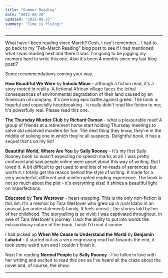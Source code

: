 ```yaml
---
title: "Summer Reading"
date: "2022-08-20"
updated: "2022-08-21"
summary: "Time is flying!"
---
```


---

What have I been reading since March? Gosh, I can't remember... I had to go back to my "Feb-March Reading" blog post
to see if I had mentioned what I was reading next and there it was. I'm going to be jogging my memory hard to write this one.
Also it's been 4 months since my last blog post!?

Some recommendations coming your way.

**How Beautiful We Were** by **Imbolo Mbue** - although a fiction read, it's a story rooted in reality.
A fictional African village faces the lethal consequences of environmental degradation of their land caused by an
American oil company. It's one long epic battle against greed. The book is hopeful and especially heartbreaking -
it really didn't read like fiction to me; it's powerfully real.
Please read this one.

**The Thursday Murder Club** by **Richard Osman** - what a pleasurable read! A group of friends at a retirement
home start holding Thursday meetings to solve old unsolved murders for fun. The next thing they know, they're in the middle
of solving one in which they're all suspects. Delightful book. It has a sequel that's on my list!

**Beautiful World, Where Are You** by **Sally Rooney** - It's my first Sally Rooney
book so wasn't expecting no speech marks at all. I was pretty confused and saw people online were upset about
this way of writing. But I loved it. A bit difficult to get used to and lots of re-reads of sentences but worth it. I totally get
the reason behind the style of writing. It made for a very wonderful, different and uninterrupted reading experience.
The book is not so much about the plot - it's everything else! It shines a beautiful light on imperfections.

**Educated** by **Tara Westover** - heart-stopping. This is the only non-fiction is this list. It's a memoir by Tara Westover
who grew up in rural Idaho in an unusual (an understatement) family. It feels unreal - the stories told by her of her childhood. The storytelling
is so vivid; I was captivated throughout. In awe of Tara Westover's journey. I lack the ability to put into words the extraordinary nature of the book.
I wish I'd read it sooner.

I had picked up **When We Cease to Understand the World** by **Benjamín Labatut** - it started out as a very engrossing read but towards
the end, it took some weird turn and I couldn't finish it.

Next I'm reading **Normal People** by **Sally Rooney** - I've fallen in love with her writing and excited to read this one as I've heard
all the craze about the novel and, of course, the show.

---
